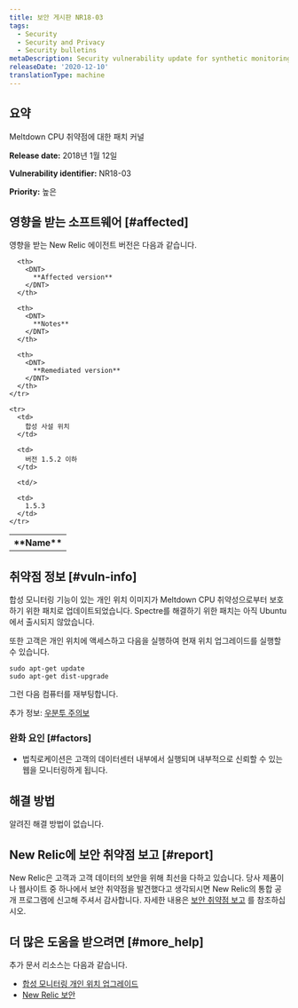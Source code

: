```yaml
---
title: 보안 게시판 NR18-03
tags:
  - Security
  - Security and Privacy
  - Security bulletins
metaDescription: Security vulnerability update for synthetic monitoring and private minion.
releaseDate: '2020-12-10'
translationType: machine
---
```


## 요약

Meltdown CPU 취약점에 대한 패치 커널

<DNT>**Release date:**</DNT> 2018년 1월 12일

<DNT>**Vulnerability identifier:**</DNT> NR18-03

<DNT>**Priority:**</DNT> 높은

## 영향을 받는 소프트웨어 [#affected]

영향을 받는 New Relic 에이전트 버전은 다음과 같습니다.

<table>
  <tbody>
    <tr>
      <th>
        <DNT>
          **Name**
        </DNT>
      </th>

      <th>
        <DNT>
          **Affected version**
        </DNT>
      </th>

      <th>
        <DNT>
          **Notes**
        </DNT>
      </th>

      <th>
        <DNT>
          **Remediated version**
        </DNT>
      </th>
    </tr>

    <tr>
      <td>
        합성 사설 위치
      </td>

      <td>
        버전 1.5.2 이하
      </td>

      <td/>

      <td>
        1.5.3
      </td>
    </tr>
  </tbody>
</table>

## 취약점 정보 [#vuln-info]

합성 모니터링 기능이 있는 개인 위치 이미지가 Meltdown CPU 취약성으로부터 보호하기 위한 패치로 업데이트되었습니다. Spectre를 해결하기 위한 패치는 아직 Ubuntu에서 출시되지 않았습니다.

또한 고객은 개인 위치에 액세스하고 다음을 실행하여 현재 위치 업그레이드를 실행할 수 있습니다.

```
sudo apt-get update
sudo apt-get dist-upgrade
```

그런 다음 컴퓨터를 재부팅합니다.

추가 정보: [우분투 주의보](https://wiki.ubuntu.com/SecurityTeam/KnowledgeBase/SpectreAndMeltdown)

### 완화 요인 [#factors]

* 법칙로케이션은 고객의 데이터센터 내부에서 실행되며 내부적으로 신뢰할 수 있는 웹을 모니터링하게 됩니다.

## 해결 방법

알려진 해결 방법이 없습니다.

## New Relic에 보안 취약점 보고 [#report]

New Relic은 고객과 고객 데이터의 보안을 위해 최선을 다하고 있습니다. 당사 제품이나 웹사이트 중 하나에서 보안 취약점을 발견했다고 생각되시면 New Relic의 통합 공개 프로그램에 신고해 주셔서 감사합니다. 자세한 내용은 [보안 취약점 보고](/docs/security/new-relic-security/data-privacy/reporting-security-vulnerabilities) 를 참조하십시오.

## 더 많은 도움을 받으려면 [#more_help]

추가 문서 리소스는 다음과 같습니다.

* [합성 모니터링 개인 위치 업그레이드](/docs/synthetics/new-relic-synthetics/private-locations/private-locations-overview-monitor-internal-sites-add-new-locations)
* [New Relic 보안](https://newrelic.com/security)
